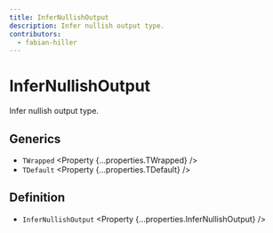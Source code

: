 ```yaml
---
title: InferNullishOutput
description: Infer nullish output type.
contributors:
  - fabian-hiller
---
```



# InferNullishOutput

Infer nullish output type.

## Generics

- `TWrapped` <Property {...properties.TWrapped} />
- `TDefault` <Property {...properties.TDefault} />

## Definition

- `InferNullishOutput` <Property {...properties.InferNullishOutput} />
